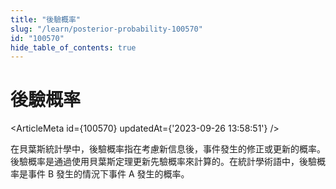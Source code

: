 ```yaml
---
title: "後驗概率"
slug: "/learn/posterior-probability-100570"
id: "100570"
hide_table_of_contents: true
---
```



# 後驗概率

<ArticleMeta id={100570} updatedAt={'2023-09-26 13:58:51'} />
<div className='border-solid border-b border-t-0 my-4 border-[var(--ifm-color-gray-300)]' />

在貝葉斯統計學中，後驗概率指在考慮新信息後，事件發生的修正或更新的概率。後驗概率是通過使用貝葉斯定理更新先驗概率來計算的。在統計學術語中，後驗概率是事件 B 發生的情況下事件 A 發生的概率。
